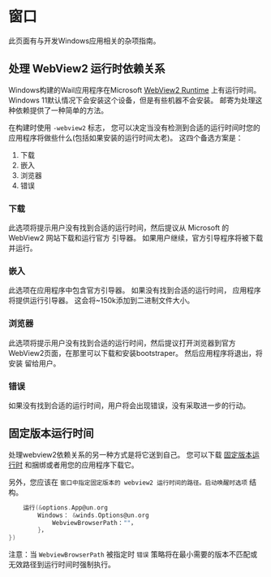 
# 窗口

此页面有与开发Windows应用相关的杂项指南。

## 处理 WebView2 运行时依赖关系

Windows构建的Wail应用程序在Microsoft [WebView2 Runtime](https://developer.microsoft.com/en-us/microsoft-edge/webview2/) 上有运行时间。 Windows 11默认情况下会安装这个设备，但是有些机器不会安装。 邮寄为处理这种依赖提供了一种简单的方法。

在构建时使用 `-webview2` 标志， 您可以决定当没有检测到合适的运行时间时您的应用程序将做些什么(包括如果安装的运行时间太老)。 这四个备选方案是：

1. 下载
2. 嵌入
3. 浏览器
4. 错误

### 下载

此选项将提示用户没有找到合适的运行时间，然后提议从 Microsoft 的 WebView2 网站下载和运行官方 引导器。 如果用户继续，官方引导程序将被下载并运行。

### 嵌入

此选项在应用程序中包含官方引导器。 如果没有找到合适的运行时间， 应用程序将提供运行引导器。 这会将~150k添加到二进制文件大小。

### 浏览器

此选项将提示用户没有找到合适的运行时间，然后提议打开浏览器到官方 WebView2页面，在那里可以下载和安装bootstraper。 然后应用程序将退出，将安装 留给用户。

### 错误

如果没有找到合适的运行时间，用户将会出现错误，没有采取进一步的行动。

## 固定版本运行时间

处理webview2依赖关系的另一种方式是将它送到自己。 您可以下载 [固定版本运行时](https://developer.microsoft.com/ru-ru/microsoft-edge/webview2/#download-section) 和捆绑或者用您的应用程序下载它。

另外，您应该在 `窗口中指定固定版本的 webview2 运行时间的路径。启动唤醒时选项` 结构。

```go
    运行(&options.App@un.org
        Windows： &winds.Options@un.org
            WebviewBrowserPath：""，
        }，
})
```

注意：当 `WebviewBrowserPath` 被指定时 `错误` 策略将在最小需要的版本不匹配或无效路径到运行时间时强制执行。